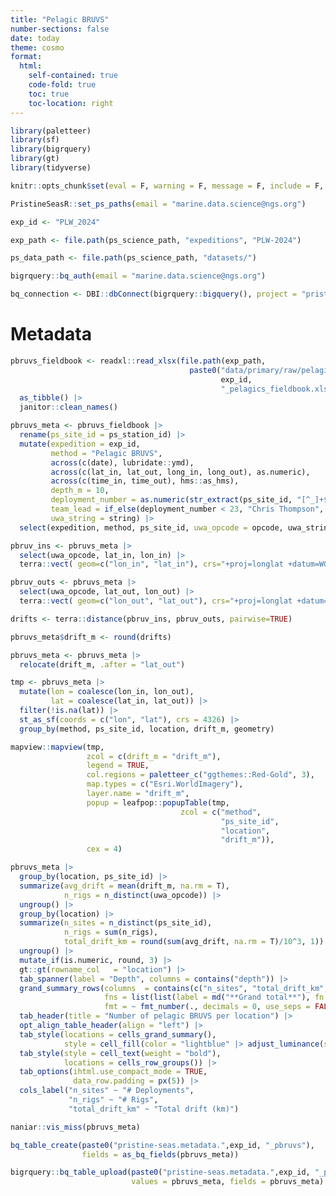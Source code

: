```yaml
---
title: "Pelagic BRUVS"
number-sections: false
date: today
theme: cosmo
format: 
  html:
    self-contained: true
    code-fold: true
    toc: true
    toc-location: right
---
```


```r
library(paletteer)
library(sf)
library(bigrquery)
library(gt)
library(tidyverse)

knitr::opts_chunk$set(eval = F, warning = F, message = F, include = F, echo = F)

PristineSeasR::set_ps_paths(email = "marine.data.science@ngs.org")

exp_id <- "PLW_2024"

exp_path <- file.path(ps_science_path, "expeditions", "PLW-2024")

ps_data_path <- file.path(ps_science_path, "datasets/")

bigrquery::bq_auth(email = "marine.data.science@ngs.org")

bq_connection <- DBI::dbConnect(bigrquery::bigquery(), project = "pristine-seas")
```

# Metadata

```r
pbruvs_fieldbook <- readxl::read_xlsx(file.path(exp_path, 
                                        paste0("data/primary/raw/pelagics/",
                                               exp_id,
                                               "_pelagics_fieldbook.xlsx"))) |> 
  as_tibble() |> 
  janitor::clean_names() 

pbruvs_meta <- pbruvs_fieldbook |> 
  rename(ps_site_id = ps_station_id) |> 
  mutate(expedition = exp_id, 
         method = "Pelagic BRUVS",
         across(c(date), lubridate::ymd),
         across(c(lat_in, lat_out, long_in, long_out), as.numeric),
         across(c(time_in, time_out), hms::as_hms),
         depth_m = 10,
         deployment_number = as.numeric(str_extract(ps_site_id, "[^_]+$")),
         team_lead = if_else(deployment_number < 23, "Chris Thompson", "Vyv Summers"),
         uwa_string = string) |> 
  select(expedition, method, ps_site_id, uwa_opcode = opcode, uwa_string , location, date, time_in, time_out, lon_in = long_in, lat_in,  lon_out = long_out, lat_out, depth_m, rig, left_cam, right_cam, bait, team_lead, scan_notes = species_notes, field_comments)
```

```r
pbruv_ins <- pbruvs_meta |> 
  select(uwa_opcode, lat_in, lon_in) |> 
  terra::vect( geom=c("lon_in", "lat_in"), crs="+proj=longlat +datum=WGS84")

pbruv_outs <- pbruvs_meta |> 
  select(uwa_opcode, lat_out, lon_out) |> 
  terra::vect( geom=c("lon_out", "lat_out"), crs="+proj=longlat +datum=WGS84")

drifts <- terra::distance(pbruv_ins, pbruv_outs, pairwise=TRUE)

pbruvs_meta$drift_m <- round(drifts)

pbruvs_meta <- pbruvs_meta |> 
  relocate(drift_m, .after = "lat_out")
```

```r
tmp <- pbruvs_meta |> 
  mutate(lon = coalesce(lon_in, lon_out),
         lat = coalesce(lat_in, lat_out)) |> 
  filter(!is.na(lat)) |> 
  st_as_sf(coords = c("lon", "lat"), crs = 4326) |> 
  group_by(method, ps_site_id, location, drift_m, geometry) 

mapview::mapview(tmp,
                 zcol = c(drift_m = "drift_m"), 
                 legend = TRUE,
                 col.regions = paletteer_c("ggthemes::Red-Gold", 3),
                 map.types = c("Esri.WorldImagery"),
                 layer.name = "drift_m",
                 popup = leafpop::popupTable(tmp,
                                      zcol = c("method",
                                               "ps_site_id",
                                               "location",
                                               "drift_m")),
                 cex = 4)
```

```r
pbruvs_meta |> 
  group_by(location, ps_site_id) |> 
  summarize(avg_drift = mean(drift_m, na.rm = T),
            n_rigs = n_distinct(uwa_opcode)) |> 
  ungroup() |> 
  group_by(location) |> 
  summarize(n_sites = n_distinct(ps_site_id),
            n_rigs = sum(n_rigs),
            total_drift_km = round(sum(avg_drift, na.rm = T)/10^3, 1)) |> 
  ungroup() |> 
  mutate_if(is.numeric, round, 3) |> 
  gt::gt(rowname_col   = "location") |> 
  tab_spanner(label = "Depth", columns = contains("depth")) |> 
  grand_summary_rows(columns  = contains(c("n_sites", "total_drift_km", "n_rigs")),
                     fns = list(list(label = md("**Grand total**"), fn = "sum")),
                     fmt = ~ fmt_number(., decimals = 0, use_seps = FALSE)) |> 
  tab_header(title = "Number of pelagic BRUVS per location") |> 
  opt_align_table_header(align = "left") |> 
  tab_style(locations = cells_grand_summary(),
            style = cell_fill(color = "lightblue" |> adjust_luminance(steps = +2))) |> 
  tab_style(style = cell_text(weight = "bold"),
            locations = cells_row_groups()) |> 
  tab_options(ihtml.use_compact_mode = TRUE,
              data_row.padding = px(5)) |> 
  cols_label("n_sites" ~ "# Deployments",
             "n_rigs" ~ "# Rigs",
             "total_drift_km" ~ "Total drift (km)") 
```

```r
naniar::vis_miss(pbruvs_meta)
```

```r
bq_table_create(paste0("pristine-seas.metadata.",exp_id, "_pbruvs"), 
                fields = as_bq_fields(pbruvs_meta))

bigrquery::bq_table_upload(paste0("pristine-seas.metadata.",exp_id, "_pbruvs"), 
                           values = pbruvs_meta, fields = pbruvs_meta)
```

